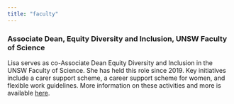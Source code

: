 ```yaml
---
title: "faculty"
---
```


### **Associate Dean, Equity Diversity and Inclusion, UNSW Faculty of Science**

Lisa serves as co-Associate Dean Equity Diversity and Inclusion in the UNSW Faculty of Science. She has held this role since 2019. Key initiatives include a carer support scheme, a career support scheme for women, and flexible work guidelines. More information on these activities and more is available [here](https://www.unsw.edu.au/science/about-us/equity-diversity-inclusion).
